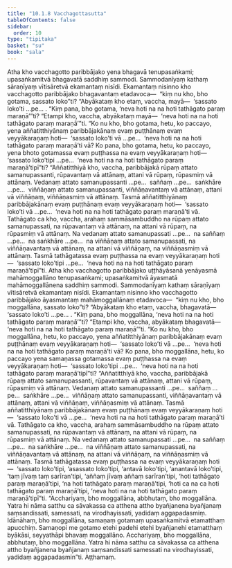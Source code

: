 ```yaml
---
title: "10.1.8 Vacchagottasutta"
tableOfContents: false
sidebar:
  order: 10
type: "tipitaka"
basket: "su"
book: "sala"
---
```



<DynamicBreadcrumb />

<Division number="417" book="sala">

<Paragraph number="1808" book="sala">
Atha kho vacchagotto paribbājako yena bhagavā tenupasaṅkami; upasaṅkamitvā bhagavatā saddhiṃ sammodi. Sammodanīyaṃ kathaṃ sāraṇīyaṃ vītisāretvā ekamantaṃ nisīdi. Ekamantaṃ nisinno kho vacchagotto paribbājako bhagavantaṃ etadavoca—  “kiṃ nu kho, bho gotama, sassato loko”ti? “Abyākataṃ kho etaṃ, vaccha, mayā—  ‘sassato loko’ti …pe… . “Kiṃ pana, bho gotama, ‘neva hoti na na hoti tathāgato paraṃ maraṇā’”ti? “Etampi kho, vaccha, abyākataṃ mayā—  ‘neva hoti na na hoti tathāgato paraṃ maraṇā’”ti.
</Paragraph>

<Paragraph number="1809" book="sala">
“Ko nu kho, bho gotama, hetu, ko paccayo, yena aññatitthiyānaṃ paribbājakānaṃ evaṃ puṭṭhānaṃ evaṃ veyyākaraṇaṃ hoti—  ‘sassato loko’ti vā …pe…  ‘neva hoti na na hoti tathāgato paraṃ maraṇā’ti vā? Ko pana, bho gotama, hetu, ko paccayo, yena bhoto gotamassa evaṃ puṭṭhassa na evaṃ veyyākaraṇaṃ hoti—  ‘sassato loko’tipi …pe…  ‘neva hoti na na hoti tathāgato paraṃ maraṇā’tipī”ti?
</Paragraph>

<Paragraph number="1810" book="sala">
“Aññatitthiyā kho, vaccha, paribbājakā rūpaṃ attato samanupassanti, rūpavantaṃ vā attānaṃ, attani vā rūpaṃ, rūpasmiṃ vā attānaṃ. Vedanaṃ attato samanupassanti …pe…  saññaṃ …pe…  saṅkhāre …pe…  viññāṇaṃ attato samanupassanti, viññāṇavantaṃ vā attānaṃ, attani vā viññāṇaṃ, viññāṇasmiṃ vā attānaṃ. Tasmā aññatitthiyānaṃ paribbājakānaṃ evaṃ puṭṭhānaṃ evaṃ veyyākaraṇaṃ hoti—  ‘sassato loko’ti vā …pe…  ‘neva hoti na na hoti tathāgato paraṃ maraṇā’ti vā. Tathāgato ca kho, vaccha, arahaṃ sammāsambuddho na rūpaṃ attato samanupassati, na rūpavantaṃ vā attānaṃ, na attani vā rūpaṃ, na rūpasmiṃ vā attānaṃ. Na vedanaṃ attato samanupassati …pe…  na saññaṃ …pe…  na saṅkhāre …pe…  na viññāṇaṃ attato samanupassati, na viññāṇavantaṃ vā attānaṃ, na attani vā viññāṇaṃ, na viññāṇasmiṃ vā attānaṃ. Tasmā tathāgatassa evaṃ puṭṭhassa na evaṃ veyyākaraṇaṃ hoti—  ‘sassato loko’tipi …pe…  ‘neva hoti na na hoti tathāgato paraṃ maraṇā’tipī”ti.
</Paragraph>

<Paragraph number="1811" book="sala">
Atha kho vacchagotto paribbājako uṭṭhāyāsanā yenāyasmā mahāmoggallāno tenupasaṅkami; upasaṅkamitvā āyasmatā mahāmoggallānena saddhiṃ sammodi. Sammodanīyaṃ kathaṃ sāraṇīyaṃ vītisāretvā ekamantaṃ nisīdi. Ekamantaṃ nisinno kho vacchagotto paribbājako āyasmantaṃ mahāmoggallānaṃ etadavoca—  “kiṃ nu kho, bho moggallāna, sassato loko”ti? “Abyākataṃ kho etaṃ, vaccha, bhagavatā—  ‘sassato loko’ti …pe… . “Kiṃ pana, bho moggallāna, ‘neva hoti na na hoti tathāgato paraṃ maraṇā’”ti? “Etampi kho, vaccha, abyākataṃ bhagavatā—  ‘neva hoti na na hoti tathāgato paraṃ maraṇā’”ti.
</Paragraph>

<Paragraph number="1812" book="sala">
“Ko nu kho, bho moggallāna, hetu, ko paccayo, yena aññatitthiyānaṃ paribbājakānaṃ evaṃ puṭṭhānaṃ evaṃ veyyākaraṇaṃ hoti—  ‘sassato loko’ti vā …pe…  ‘neva hoti na na hoti tathāgato paraṃ maraṇā’ti vā? Ko pana, bho moggallāna, hetu, ko paccayo yena samaṇassa gotamassa evaṃ puṭṭhassa na evaṃ veyyākaraṇaṃ hoti—  ‘sassato loko’tipi …pe…  ‘neva hoti na na hoti tathāgato paraṃ maraṇā’tipī”ti?
</Paragraph>

<Paragraph number="1813" book="sala">
“Aññatitthiyā kho, vaccha, paribbājakā rūpaṃ attato samanupassanti, rūpavantaṃ vā attānaṃ, attani vā rūpaṃ, rūpasmiṃ vā attānaṃ. Vedanaṃ attato samanupassanti …pe…  saññaṃ …pe…  saṅkhāre …pe…  viññāṇaṃ attato samanupassanti, viññāṇavantaṃ vā attānaṃ, attani vā viññāṇaṃ, viññāṇasmiṃ vā attānaṃ. Tasmā aññatitthiyānaṃ paribbājakānaṃ evaṃ puṭṭhānaṃ evaṃ veyyākaraṇaṃ hoti—  ‘sassato loko’ti vā …pe…  ‘neva hoti na na hoti tathāgato paraṃ maraṇā’ti vā. Tathāgato ca kho, vaccha, arahaṃ sammāsambuddho na rūpaṃ attato samanupassati, na rūpavantaṃ vā attānaṃ, na attani vā rūpaṃ, na rūpasmiṃ vā attānaṃ. Na vedanaṃ attato samanupassati …pe…  na saññaṃ …pe…  na saṅkhāre …pe…  na viññāṇaṃ attato samanupassati, na viññāṇavantaṃ vā attānaṃ, na attani vā viññāṇaṃ, na viññāṇasmiṃ vā attānaṃ. Tasmā tathāgatassa evaṃ puṭṭhassa na evaṃ veyyākaraṇaṃ hoti—  ‘sassato loko’tipi, ‘asassato loko’tipi, ‘antavā loko’tipi, ‘anantavā loko’tipi, ‘taṃ jīvaṃ taṃ sarīran’tipi, ‘aññaṃ jīvaṃ aññaṃ sarīran’tipi, ‘hoti tathāgato paraṃ maraṇā’tipi, ‘na hoti tathāgato paraṃ maraṇā’tipi, ‘hoti ca na ca hoti tathāgato paraṃ maraṇā’tipi, ‘neva hoti na na hoti tathāgato paraṃ maraṇā’tipī”ti.
</Paragraph>

<Paragraph number="1814" book="sala">
“Acchariyaṃ, bho moggallāna, abbhutaṃ, bho moggallāna. Yatra hi nāma satthu ca sāvakassa ca atthena attho byañjanena byañjanaṃ saṃsandissati, samessati, na virodhayissati, yadidaṃ aggapadasmiṃ. Idānāhaṃ, bho moggallāna, samaṇaṃ gotamaṃ upasaṅkamitvā etamatthaṃ apucchiṃ. Samaṇopi me gotamo etehi padehi etehi byañjanehi etamatthaṃ byākāsi, seyyathāpi bhavaṃ moggallāno. Acchariyaṃ, bho moggallāna, abbhutaṃ, bho moggallāna. Yatra hi nāma satthu ca sāvakassa ca atthena attho byañjanena byañjanaṃ saṃsandissati samessati na virodhayissati, yadidaṃ aggapadasmin”ti.

</Paragraph>
</Division>

<Paragraph number="1815" type="center" book="sala">
Aṭṭhamaṃ.
</Paragraph>